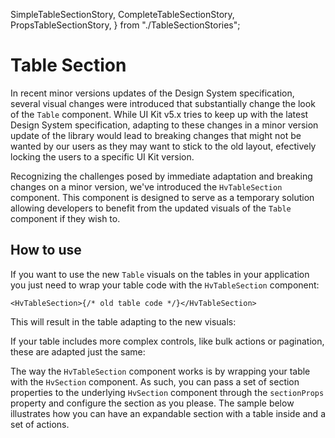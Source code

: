   SimpleTableSectionStory,
  CompleteTableSectionStory,
  PropsTableSectionStory,
} from "./TableSectionStories";

<Meta title="Visualizations/Table/Table Section" />

# Table Section

In recent minor versions updates of the Design System specification, several visual changes were introduced
that substantially change the look of the `Table` component. While UI Kit v5.x tries to keep up with the latest
Design System specification, adapting to these changes in a minor version update of the library would lead to breaking
changes that might not be wanted by our users as they may want to stick to the old layout, efectively locking the users
to a specific UI Kit version.

Recognizing the challenges posed by immediate adaptation and breaking changes on a minor version, we've introduced
the `HvTableSection` component. This component is designed to serve as a temporary solution allowing developers to benefit
from the updated visuals of the `Table` component if they wish to.

## How to use

If you want to use the new `Table` visuals on the tables in your application you just need to wrap your table code
with the `HvTableSection` component:

```tsx
<HvTableSection>{/* old table code */}</HvTableSection>
```

This will result in the table adapting to the new visuals:

<Canvas>
  <Story name="Simple Table" story={SimpleTableSectionStory} />
</Canvas>

If your table includes more complex controls, like bulk actions or pagination, these are adapted just the same:

<Canvas>
  <Story name="Complete Table" story={CompleteTableSectionStory} />
</Canvas>

The way the `HvTableSection` component works is by wrapping your table with the `HvSection` component. As such,
you can pass a set of section properties to the underlying `HvSection` component through the `sectionProps` property
and configure the section as you please. The sample below illustrates how you can have an expandable section
with a table inside and a set of actions.

<Canvas>
  <Story name="Section Props" story={PropsTableSectionStory} />
</Canvas>
